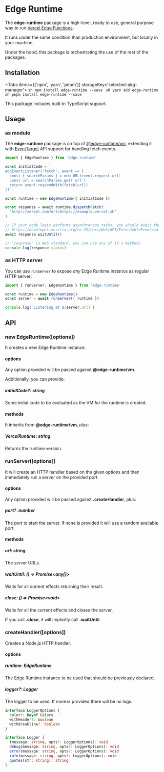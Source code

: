 
# Edge Runtime

The **edge-runtime** package is a high-level, ready to use, general purpose way to run [Vercel Edge Functions](https://vercel.com/edge).

It runs under the same condition than production environment, but locally in your machine.

Under the hood, this package is orchestrating the use of the rest of the packages.

## Installation

<Tabs items={['npm', 'yarn', 'pnpm']} storageKey='selected-pkg-manager'>
  <Tab>```sh npm install edge-runtime --save ```</Tab>
  <Tab>```sh yarn add edge-runtime ```</Tab>
  <Tab>```sh pnpm install edge-runtime --save ```</Tab>
</Tabs>

This package includes built-in TypeScript support.

## Usage

### as module

The **edge-runtime** package is on top of [@edge-runtime/vm](/packages/vm), extending it with [EventTarget](https://developer.mozilla.org/en-US/docs/Web/API/EventTarget) API support for handling fetch events.

```js
import { EdgeRuntime } from 'edge-runtime'

const initialCode = `
addEventListener('fetch', event => {
  const { searchParams } = new URL(event.request.url)
  const url = searchParams.get('url')
  return event.respondWith(fetch(url))
})`

const runtime = new EdgeRuntime({ initialCode })

const response = await runtime.dispatchFetch(
  'http://vercel.com?url=https://example.vercel.sh'
)

// If your code logic performs asynchronous tasks, you should await them.
// https://developer.mozilla.org/en-US/docs/Web/API/ExtendableEvent/waitUntil
await response.waitUntil()

// `response` is Web standard, you can use any of it's methods
console.log(response.status)
```

### as HTTP server

You can use `runServer` to expose _any_ Edge Runtime instance as regular HTTP server:

```js
import { runServer, EdgeRuntime } from 'edge-runtime'

const runtime = new EdgeRuntime()
const server = await runServer({ runtime })

console.log(`Listening at ${server.url}`)
```

## API

### new EdgeRuntime([options])

It creates a new Edge Runtime instance.

#### options

Any option provided will be passed against **@edge-runtime/vm**.

Additionally, you can provide:

##### initialCode?: string

Some initial code to be evaluated as the VM for the runtime is created.

#### methods

It inherits from **@edge-runtime/vm**, plus:

##### VercelRuntime: string

Returns the runtime version.

### runServer([options])

It will create an HTTP handler based on the given options and then immediately run a server on the provided port.

#### options

Any option provided will be passed against **.createHandler**, plus:

##### port? :number

The port to start the server. If none is provided it will use a random available port.

#### methods

##### url: string

The server URLs.

##### waitUntil: () => Promise\<any[]>

Waits for all current effects returning their result.

##### close: () => Promise\<void>

Waits for all the current effects and closes the server.

If you call **.close**, it will implicitly call **.waitUntil**.

### createHandler([options])

Creates a Node.js HTTP handler.

#### options

##### runtime: EdgeRuntime

The Edge Runtime instance to be used that should be previously declared.

##### logger?: Logger

The logger to be used. If none is provided there will be no logs.

```ts
interface LoggerOptions {
  color?: keyof Colors
  withHeader?: boolean
  withBreakline?: boolean
}

interface Logger {
  (message: string, opts?: LoggerOptions): void
  debug(message: string, opts?: LoggerOptions): void
  error(message: string, opts?: LoggerOptions): void
  info(message: string, opts?: LoggerOptions): void
  quotes(str: string): string
}
```
